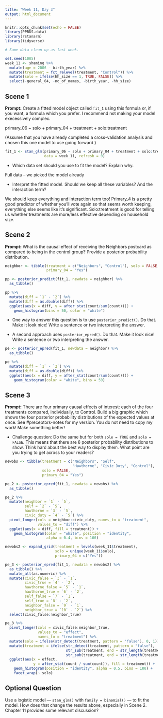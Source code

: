 ```yaml
---
title: "Week 11, Day 3"
output: html_document
---
```


```r
knitr::opts_chunk$set(echo = FALSE)
library(PPBDS.data)
library(rstanarm)
library(tidyverse)

# Same data clean up as last week.

set.seed(1005)
week_11 <- shaming %>% 
  mutate(age = 2006 - birth_year) %>% 
  mutate(treatment = fct_relevel(treatment, "Control")) %>% 
  mutate(solo = ifelse(hh_size == 1, TRUE, FALSE)) %>% 
  select(-general_04, -no_of_names, -birth_year, -hh_size) 
```


## Scene 1

**Prompt:** Create a fitted model object called `fit_1` using this formula or, if you want, a formula which you prefer. I recommend not making your model execessively complex.

primary_06 ~ solo + primary_04 + treatment + solo:treatment

(Assume that you have already completed a cross-validation analysis and chosen this one model to use going forward.)

```r
fit_1 <- stan_glm(primary_06 ~ solo + primary_04 + treatment + solo:treatment,
                  data = week_11, refresh = 0)
```


* Which data set should you use to fit the model? Explain why.

Full data -- we picked the model already

* Interpret the fitted model. Should we keep all these variables? And the interaction term?

We should keep everything and interaction term too! Primary_4 is a pretty  good predictor of whether you'll vote again so that seems worth keeping, everything else seems like it's significant. Solo:treatment is good for telling us whether treatments are more/less effective depending on household size. 

## Scene 2

**Prompt:** What is the causal effect of receiving the Neighbors postcard as compared to being in the control group? Provide a posterior probability distribution.

```r
neighbor <- tibble(treatment = c("Neighbors", "Control"), solo = FALSE,
                   primary_04 = "Yes")

pp <- posterior_predict(fit_1, newdata = neighbor) %>%
  as_tibble()

pp %>%
  mutate(diff = `1` - `2`) %>%
  mutate(diff = as.double(diff)) %>%
  ggplot(aes(x = diff, y = after_stat(count/sum(count)))) + 
    geom_histogram(bins = 50, color = "white")
```


* One way to answer this question is to use `posterior_predict()`. Do that. Make it look nice! Write a sentence or two interpreting the answer.

* A second approach uses `posterior_epred()`. Do that. Make it look nice! Write a sentence or two interpreting the answer.
```r
pe <- posterior_epred(fit_1, newdata = neighbor) %>%
  as_tibble()

pe %>%
  mutate(diff = `1` - `2`) %>%
  mutate(diff = as.double(diff)) %>%
  ggplot(aes(x = diff, y = after_stat(count/sum(count)))) +
    geom_histogram(color = "white", bins = 50)
```



## Scene 3

**Prompt:** There are four primary causal effects of interest: each of the four treatments compared, individually, to Control.  Build a big graphic which shows the four posterior probability distributions of the expected values at once. See #preceptors-notes for my version. You do not need to copy my work! Make something better!

* Challenge question: Do the same but for both `solo = TRUE` and `solo = FALSE`. This means that there are 8 posterior probability distributions to show. Think hard about the best way to display them. What point are you trying to get across to your readers?

```r

newobs <- tibble(treatment = c("Neighbors", "Self", 
                               "Hawthorne", "Civic Duty", "Control"), 
                 solo = FALSE,
                 primary_04 = "Yes")

pe_2 <- posterior_epred(fit_1, newdata = newobs) %>%
  as_tibble()

pe_2 %>%
  mutate(neighbor = `1` - `5`,
         self = `2` - `5`,
         hawthorne = `3` - `5`,
         civic_duty = `4` - `5`) %>%
  pivot_longer(cols = neighbor:civic_duty, names_to = "treatment",
               values_to = "diff") %>%
  ggplot(aes(x = diff, fill = treatment)) +
    geom_histogram(color = "white", position = "identity",
                   alpha = 0.4, bins = 100)
```

```r

newobs2 <- expand_grid(treatment = levels(week_11$treatment), 
                       solo = unique(week_11$solo),
                       primary_04 = c("Yes"))

pe_3 <- posterior_epred(fit_1, newdata = newobs2) %>%
  as_tibble() %>%
  mutate_all(as.numeric) %>%
  mutate(civic_false = `3` - `1`,
         civic_true = `4` - `2`,
         hawthorne_false = `5` - `1`,
         hawthorne_true = `6` - `2`,
         self_false = `7` - `1`,
         self_true = `8` - `2`,
         neighbor_false = `9` - `1`,
         neighbor_true = `10` - `2`) %>%
  select(civic_false:neighbor_true)

pe_3 %>%
  pivot_longer(cols = civic_false:neighbor_true,
               values_to = "effect",
               names_to = "treatment") %>%
  mutate(solo = ifelse(str_detect(treatment, pattern = "false"), 0, 1)) %>%
  mutate(treatment = ifelse(str_detect(treatment, pattern = "false"),
                            str_sub(treatment, end = str_length(treatment) - 6),
                            str_sub(treatment, end = str_length(treatment) - 5))) %>%
  ggplot(aes(x = effect, 
             y = after_stat(count / sum(count)), fill = treatment)) +
    geom_histogram(position = "identity", alpha = 0.5, bins = 100) +
    facet_wrap(~ solo)

```


## Optional Question

Use a logistic model --- `stan_glm()` with `family = binomial()` --- to fit the model. How does that change the results above, especially in Scene 2. Chapter 11 provides some relevant discussion?






